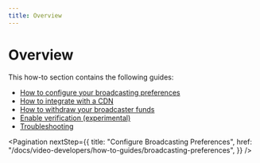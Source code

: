 ```yaml
---
title: Overview
---
```


# Overview

This how-to section contains the following guides:

- [How to configure your broadcasting preferences](/docs/video-developers/how-to-guides/broadcasting-preferences)
- [How to integrate with a CDN](/docs/video-developers/how-to-guides/cdn-integration)
- [How to withdraw your broadcaster funds](/docs/video-developers/how-to-guides/withdrawing-broadcaster-funds)
- [Enable verification (experimental)](/docs/video-developers/how-to-guides/verification)
- [Troubleshooting](/docs/video-developers/how-to-guides/troubleshooting)

<Pagination
  nextStep={{
    title: "Configure Broadcasting Preferences",
    href: "/docs/video-developers/how-to-guides/broadcasting-preferences",
  }}
/>
